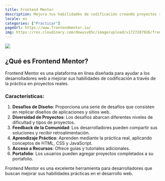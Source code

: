 ```yaml
---
title: Frontend Mentor
description: Mejora tus habilidades de codificación creando proyectos realistas y completando desafios web.
locale: es
categories: ["Practicar"]
pageUrl: https://www.frontendmentor.io/
img: https://res.cloudinary.com/dowusv05c/image/upload/v1727287926/frontendmentor_axonzw.webp
---
```


![](https://res.cloudinary.com/dowusv05c/image/upload/v1727287926/frontendmentor_axonzw.webp)

## ¿Qué es Frontend Mentor?

Frontend Mentor es una plataforma en línea diseñada para ayudar a los desarrolladores web a mejorar sus habilidades de codificación a través de la práctica en proyectos reales.

### Características:

1. **Desafíos de Diseño**: Proporciona una serie de desafíos que consisten en replicar diseños de aplicaciones y sitios web.
2. **Diversidad de Proyectos**: Los desafíos abarcan diferentes niveles de dificultad y tipos de proyectos.
3. **Feedback de la Comunidad**: Los desarrolladores pueden compartir sus soluciones y recibir retroalimentación.
4. **Aprendizaje Práctico**: Aprenden mediante la práctica real, aplicando conceptos de HTML, CSS y JavaScript.
5. **Acceso a Recursos**: Ofrece guías y tutoriales adicionales.
6. **Portafolio**: Los usuarios pueden agregar proyectos completados a su portafolio.

Frontend Mentor es una excelente herramienta para desarrolladores que buscan mejorar sus habilidades prácticas en el desarrollo web.
